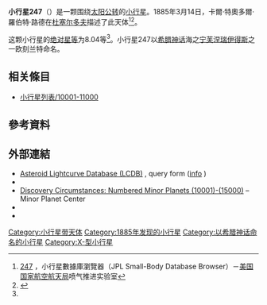 {{Infobox planet
 | minorplanet = yes
 | name = 247 Eukrate
 | background = #D6D6D6
 | image = 
 | image_size = 
 | caption =
 | discovery_ref =  <ref name="MPC-object" />
 | discoverer = [[卡尔·特奥多尔·罗伯特·路德|卡尔·特奥多尔·罗伯特·路德]]
 | discovery_site = [[杜塞尔多夫|杜塞尔多夫]]
 | discovered = 1885年3月14日
 | mpc_name = 247 Eukrate
 | alt_names = 247 Eukrate
 | pronounced = 
 | named_after = <ref name="MPC-object" />
 | mp_category = [[主小行星帶|主帶小行星]] <ref name="MPC-object" /><ref name="jpldata" />
 | orbit_ref = <ref name="a" />
 | epoch = 2018-03-23.0（[[儒略日|JD]] 2458200.5）
 | uncertainty = 0
 | observation_arc = 
 | aphelion = {{convert|3.412|AU|km|3|abbr=on|lk=out}}
 | perihelion = {{convert|2.0716862|AU|km|3|abbr=on}}
 | semimajor = 2.7420043
 | eccentricity = 0.2444628
 | period = 4.54[[儒略年|yr]]
 | mean_anomaly = 205.70542[[度_(角)|°]]
 | mean_motion = {{Deg2DMS|0.21707090|sup=ms}} / day
 | inclination = 24.95190
 | asc_node = 0.09474°
 | arg_peri = 55.27038
 | mean_diameter = 
 | rotation = 
 | albedo =
 | spectral_type =
 | abs_magnitude = 8.04<ref name="jpldata" />
}}
'''小行星247'''（{{lang-en|247 Eukrate}}）是一颗围绕[[太阳|太阳]][[公转|公转]]的[[小行星|小行星]]。1885年3月14日，卡爾·特奧多爾·羅伯特·路德在[[杜塞尔多夫|杜塞尔多夫]]描述了此天体<ref name="a">[http://ssd.jpl.nasa.gov/sbdb.cgi?sstr=247 247] {{Wayback|url=http://ssd.jpl.nasa.gov/sbdb.cgi?sstr=247|date=20201203060244}}，小行星數據庫瀏覽器（JPL Small-Body Database Browser）－[[美国国家航空航天局|美国国家航空航天局]]喷气推进实验室</ref><ref>{{cite news|title=小行星列表|url=http://cfa-www.harvard.edu/iau/lists/NumberedMPs.txt|accessdate=2018-10-19|newspaper=哈佛大学|archive-date=2008-05-17|archive-url=https://web.archive.org/web/20080517010638/http://cfa-www.harvard.edu/iau/lists/NumberedMPs.txt|dead-url=no}}</ref>。

这颗小行星的[[绝对星等|绝对星等]]为8.04等<ref name="a" />。小行星247以[[希腊神话|希腊神话]]海之[[宁芙|宁芙]][[涅瑞伊得斯|涅瑞伊得斯]]之一欧刻兰特命名。

== 相关條目 ==
*[[小行星列表/10001-11000|小行星列表/10001-11000]]

== 參考資料 ==
{{reflist|refs=
<ref name="jpldata">{{cite web|title=JPL Small-Body Database Browser:247 Eukrate-247 Eukrate|url=https://ssd.jpl.nasa.gov/sbdb.cgi?sstr=247|accessdate=28 March 2018|publisher=[[Jet_Propulsion_Laboratory|Jet Propulsion Laboratory]]|archive-url=https://web.archive.org/web/20201203060244/https://ssd.jpl.nasa.gov/sbdb.cgi?sstr=247|archive-date=2020-12-03|dead-url=no|type=2018-01-26 last obs.}}</ref>
<ref name="MPC-object">{{cite web|title=247 Eukrate|url=https://www.minorplanetcenter.net/db_search/show_object?object_id=247|accessdate=28 March 2018|work=Minor Planet Center|archive-url=https://web.archive.org/web/20160304114216/http://minorplanetcenter.net/db_search/show_object?object_id=247|archive-date=2016-03-04|dead-url=no}}</ref>
}}

== 外部連結 ==
* [http://www.minorplanet.info/PHP/lcdbsummaryquery.php Asteroid Lightcurve Database (LCDB)] {{Wayback|url=http://www.minorplanet.info/PHP/lcdbsummaryquery.php |date=20171210173955 }}, query form ([http://www.minorplanet.info/lightcurvedatabase.html info] {{Wayback|url=http://www.minorplanet.info/lightcurvedatabase.html|date=20171216050541}})
* {{Cite book|title=Dictionary of Minor Planet Names|url=https://books.google.com/books?id=aeAg1X7afOoC|publisher=Springer Science & Business Media|date=2012-06-10|isbn=978-3-642-29718-2|language=en|first=Lutz D.|last=Schmadel|access-date=2018-11-09|archive-date=2022-02-21|archive-url=https://web.archive.org/web/20220221135227/https://books.google.com/books?id=aeAg1X7afOoC|dead-url=no}}
* [http://www.minorplanetcenter.net/iau/lists/NumberedMPs010001.html Discovery Circumstances: Numbered Minor Planets (10001)-(15000)] {{Wayback|url=http://www.minorplanetcenter.net/iau/lists/NumberedMPs010001.html|date=20180612162317}}– Minor Planet Center
* {{AstDys|247}}
* {{JPL small body}}

{{Minor Planet Number|[[小行星246|小行星246]]|[[小行星248|小行星248]]}}
{{小天體}}

[[Category:小行星带天体|Category:小行星带天体]]
[[Category:1885年发现的小行星|Category:1885年发现的小行星]]
[[Category:以希腊神话命名的小行星|Category:以希腊神话命名的小行星]]
[[Category:X-型小行星|Category:X-型小行星]]